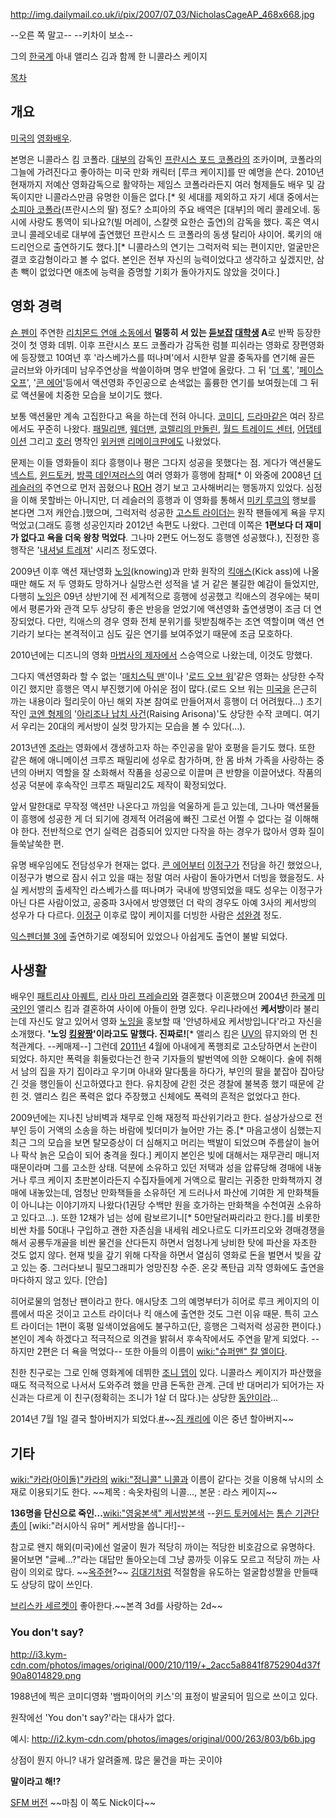 http://img.dailymail.co.uk/i/pix/2007/07_03/NicholasCageAP_468x668.jpg

--오른 쪽 말고--
--키차이 보소--

그의 [[한국]]계 아내 앨리스 김과 함께 한 니콜라스 케이지

[[목차]]
== 개요 ==
[[미국]]의 [[영화]][[배우]].

본명은 니콜라스 킴 코폴라. [[대부]]의 감독인 [[프란시스 포드 코폴라]]의 조카이며, 코폴라의 그늘에 가려진다고 좋아하는 미국 만화 캐릭터 [루크 케이지]를 딴 예명을 쓴다. 2010년 현재까지 저예산 영화감독으로 활약하는 제임스 코폴라라든지 여러 형제들도 배우 및 감독이지만 니콜라스만큼 유명한 이들은 없다.[* 윗 세대를 제외하고 자기 세대 중에서는 [[소피아 코폴라]](프란시스의 딸) 정도? 소피아의 주요 배역은 [대부]의 메리 콜레오네. 동시에 사랑도 통역이 되나요?(빌 머레이, 스칼렛 요한슨 출연)의 감독을 했다. 혹은 역시 코니 콜레오네로 대부에 출연했던 프란시스 드 코폴라의 동생 탈리아 샤이어. 록키의 애드리언으로 출연하기도 했다.][* 니콜라스의 연기는 그럭저럭 되는 편이지만, 얼굴만은 결코 호감형이라고 볼 수 없다. 본인은 전부 자신의 능력이었다고 생각하고 싶겠지만, 삼촌 빽이 없었다면 애초에 능력을 증명할 기회가 돌아가지도 않았을 것이다.] 

== 영화 경력 ==
[[숀 펜]]이 주연한 [[리치몬드 연애 소동]]에서 '''멀뚱히 서 있는 [[듣보잡]] [[대학생]] A'''로 반짝 등장한 것이 첫 영화 데뷔. 이후 프란시스 포드 코폴라가 감독한 럼블 피쉬라는 영화로 장편영화에 등장했고 10여년 후 '라스베가스를 떠나며'에서 시한부 알콜 중독자를 연기해 골든 글러브와 아카데미 남우주연상을 싹쓸이하며 명우 반열에 올랐다. 그 뒤 '[[더 록]]', '[[페이스 오프]]', '[[콘 에어]]'등에서 액션영화 주인공으로 손색없는 훌륭한 연기를 보여줬는데 그 뒤로 액션물에 치중한 모습을 보이기도 했다.

보통 액션물만 계속 고집한다고 욕을 하는데 전혀 아니다. [[코미디]], [[드라마]]같은 여러 장르에서도 꾸준히 나왔다. [[패밀리맨]], [[웨더맨]], [[코렐리의 만돌린]], [[월드 트레이드 센터]], [[어댑테이션]] 그리고 [[호러]] 명작인 [[위커맨]] [[리메이크]]판에도 나왔었다.

문제는 이들 영화들이 죄다 흥행이나 평은 그다지 성공을 못했다는 점. 게다가 액션물도 [[넥스트]], [[윈드토커]], [[방콕 데인져러스]]의 여러 영화가 흥행에 참패[* 이 와중에 2008년 [[더 레슬러]]의 주연으로 먼저 꼽혔으나 [[ROH]] 경기 보고 고사해버리는 행동까지 있었다. 심정을 이해 못할바는 아니지만, 더 레슬러의 흥행과 이 영화를 통해서 [[미키 루크]]의 행보를 본다면 그저 캐안습.]했으며, 그럭저럭 성공한 [[고스트 라이더]]는 원작 팬들에게 욕을 무지 먹었고(그래도 흥행 성공인지라 2012년 속편도 나왔다. 그런데 이쪽은 '''1편보다 더 재미가 없다고 욕을 더욱 왕창 먹었다'''. 그나마 2편도 어느정도 흥행엔 성공했다.), 진정한 흥행작은 '[[내셔널 트레져]]' 시리즈 정도였다.

2009년 이후 액션 재난영화 [[노잉]](knowing)과 만화 원작의 [[킥애스]](Kick ass)에 나올때만 해도 저 두 영화도 망하거나 실망스런 성적을 낼 거 같은 불길한 예감이 들었지만, 다행히 [[노잉]]은 09년 상반기에 전 세계적으로 흥행에 성공했고 킥애스의 경우에는 북미에서 평론가와 관객 모두 상당히 좋은 반응을 얻었기에 액션영화 출연생명이 조금 더 연장되었다. 다만, 킥애스의 경우 영화 전체 분위기를 뒷받침해주는 조연 역할이며 액션 연기라기 보다는 본격적이고 심도 깊은 연기를 보여주었기 때문에 조금 모호하다. 

2010년에는 디즈니의 영화 [[마법사의 제자]]에서 스승역으로 나왔는데, 이것도 망했다. 

그다지 액션영화라 할 수 없는 '[[매치스틱 맨]]'이나 '[[로드 오브 워]]'같은 영화는 상당한 수작이긴 했지만 흥행은 역시 부진했기에 아쉬운 점이 많다.(로드 오브 워는 [[미국]]을 은근히 까는 내용이라 헐리웃이 아닌 해외 자본 참여로 만들어져서 흥행이 더 어려웠다...) 초기작인 [[코엔 형제]]의 '[[아리조나 납치 사건]](Raising Arisona)'도 상당한 수작 코메디. 여기서 우리는 20대의 케서방이 실컷 망가지는 모습을 볼 수 있다(…).

2013년엔 [[조]]라는 영화에서 갱생하고자 하는 주인공을 맡아 호평을 듣기도 했다.
또한 같은 해에 애니메이션 크루즈 패밀리에 성우로 참가하며, 한 몸 바쳐 가족을 사랑하는 중년의 아버지 역할을 잘 소화해서 작품을 성공으로 이끌며 큰 반향을 이끌어냈다. 작품의 성공 덕분에 후속작인 크루즈 패밀리2도 제작이 확정되었다.

앞서 말한대로 무작정 액션만 나온다고 까임을 억울하게 듣고 있는데, 그나마 액션물들이 흥행에 성공한 게 더 되기에 경제적 어려움에 빠진 그로선 어쩔 수 없다는 걸 이해해야 한다. 전반적으로 연기 실력은 검증되어 있지만 다작을 하는 경우가 많아서 영화 질이 들쑥날쑥한 편.

유명 배우임에도 전담성우가 현재는 없다. [[콘 에어]]부터 [[이정구]]가 전담을 하긴 했었으나, 이정구가 병으로 잠시 쉬고 있을 때는 정말 여러 사람이 돌아가면서 더빙을 했을정도. 사실 케서방의 출세작인 라스베가스를 떠나며가 국내에 방영되었을 때도 성우는 이정구가 아닌 다른 사람이었고, 공중파 3사에서 방영했던 더 락의 경우도 아예 3사의 케서방의 성우가 다 다르다. [[이정구]] 이후로 많이 케이지를 더빙한 사람은 [[성완경]] 정도.

[[익스펜더블 3]]에 출연하기로 예정되어 있었으나 아쉽게도 출연이 불발 되었다.
== 사생활 ==
배우인 [[패트리샤 아퀘트]], [[리사 마리 프레슬리]]와 결혼했다 이혼했으며 2004년 [[한국]]계 [[미국인]]인 앨리스 킴과 결혼하여 사이에 아들이 한명 있다. 우리나라에선 '''케서방'''이라 불리는데 자신도 알고 있어서 영화 [[노잉]]을 홍보할 때 '안녕하세요 케서방입니다'라고 자신을 소개했다. ''''노잉 [[킹왕짱]]'이라고도 말했다. 진짜로!'''[* 앨리스 킴은 [[UV]]의 뮤지와의 먼 친척관계다. --케매제--] 그런데 [[2011년]] 4월에 아내에게 폭행죄로 고소당하면서 논란이 되었다. 하지만 폭력을 휘둘렀다는건 한국 기자들의 발번역에 의한 오해이다. 술에 취해서 남의 집을 자기 집이라고 우기며 아내와 말다툼을 하다가, 부인의 팔을 붙잡아 잡아당긴 것을 행인들이 신고하였다고 한다. 유치장에 갇힌 것은 경찰에 불복종 했기 때문에 갇힌 것. 앨리스 킴은 폭력은 없다 주장했고 신체에도 폭력의 흔적은 없었다고 한다.

2009년에는 지나친 낭비벽과 채무로 인해 재정적 파산위기라고 한다. 설상가상으로 전 부인 등이 거액의 소송을 하는 바람에 빚더미가 늘어만 가는 중.[* 마음고생이 심했는지 최근 그의 모습을 보면 탈모증상이 더 심해지고 머리는 백발이 되었으며 주름살이 늘어나 팍삭 늙은 모습이 되어 충격을 줬다.] 케이지 본인은 빚에 대해서는 재무관리 매니저 때문이라며 그를 고소한 상태. 덕분에 소유하고 있던 저택과 성을 압류당해 경매에 내놓거나 루크 케이지 초판본이라든지 수집자들에게 거액으로 팔리는 귀중한 만화책까지 경매에 내놓았는데, 엄청난 만화책들을 소유하던 게 드러나서 파산에 기여한 게 만화책들이 아니냐는 이야기까지 나왔다(1권당 수백만 원을 호가하는 만화책을 수천여권 소유하고 있다고...). 또한 12채가 넘는 성에 람보르기니[* 50만달러짜리라고 한다.]를 비롯한 비싼 차를 50대나 구입하고 괜한 자존심을 내세워 레오나르도 디카프리오와 경매경쟁을 해서 공룡두개골을 비싼 물건을 산다든지 하면서 엄청나게 낭비한 탓에 파산을 자초한 것도 없지 않다. 현재 빚을 갚기 위해 다작을 하면서 열심히 영화로 돈을 벌면서 빚을 갚고 있는 중. 그러다보니 필모그래피가 엉망진창 수준. 온갖 폭탄급 괴작 영화에도 출연을 마다하지 않고 있다. [안습]

히어로물의 엄청난 팬이라고 한다. 애시당초 그의 예명부터가 히어로 루크 케이지의 이름에서 따온 것이고 고스트 라이더나 킥 애스에 출연한 것도 그런 이유 때문. 특히 고스트 라이더는 1편이 혹평 일색이었음에도 불구하고(단, 흥행은 그럭저럭 성공한 편이다.) 본인이 계속 하겠다고 적극적으로 의견을 밝혀서 후속작에서도 주연을 맡게 되었다. --하지만 2편은 더 욕을 먹었다-- 또한 아들의 이름이 [[wiki:"슈퍼맨" 칼 엘]]이다. 

친한 친구로는 그로 인해 영화계에 데뷔한 [[조니 뎁]]이 있다. 니콜라스 케이지가 파산했을 때도 적극적으로 나서서 도와주려 했을 만큼 돈독한 관계. 근데 반 대머리가 되어가는 자신과는 다르게 이 친구(정확히는 조니가 1살 더 많다.)는 상당한 [[동안]]이라...

2014년 7월 1일 결국 할아버지가 되었다.[http://www.newsculture.tv/sub_read.html?uid=36081§ion=sc158 #]~~[[짐 캐리]]에 이은 중년 할아버지~~
== 기타 ==
[[wiki:"카라(아이돌)"카라]]의 [[wiki:"정니콜" 니콜]]과 이름이 같다는 것을 이용해 낚시의 소재로 이용되기도 한다. ~~제목 : 속옷차림의 니콜..., 본문 : 라스 케이지~~

{{{#!html
<object width="640" height="385"><param name="movie" value="http://www.youtube.com/v/vlprBGnG56U?fs=1&amp;hl=ko_KR"></param><param name="allowFullScreen" value="true"></param><param name="allowscriptaccess" value="always"></param><embed src="http://www.youtube.com/v/vlprBGnG56U?fs=1&amp;hl=ko_KR" type="application/x-shockwave-flash" allowscriptaccess="always" allowfullscreen="true" width="640" height="385"></embed></object>
}}}
'''136명을 단신으로 죽인...'''[[wiki:"영웅본색" 케서방본색]] 
--[[윈드 토커]]에서는 [[톰슨 기관단총]]이 [wiki:"러시아식 유머" 케서방을 쏩니다!]--

참고로 왠지 해외(미국)에선 얼굴이 뭔가 적당히 까이는 적당한 비호감으로 유명하다. 물어보면 "글쎄...?"라는 대답만 돌아오는데 그냥 콩까듯 이유도 모르고 적당히 까는 사람이 의외로 많다. ~~[[옥주현]]?~~ [[김대기]]처럼 적절함을 유도하는 얼굴합성짤을 만들때도 상당히 많이 쓰인다.

[[브리스카 세르켓]]이 좋아한다.~~본격 3d를 사랑하는 2d~~
=== You don't say? ===
http://i3.kym-cdn.com/photos/images/original/000/210/119/+_2acc5a8841f8752904d37f90a8014829.png

{{{#!html
<object width="560" height="315"><param name="movie" value="http://www.youtube.com/v/9Fvpyo2WuVY?hl=ko_KR&amp;version=3"></param><param name="allowFullScreen" value="true"></param><param name="allowscriptaccess" value="always"></param><embed src="http://www.youtube.com/v/9Fvpyo2WuVY?hl=ko_KR&amp;version=3" type="application/x-shockwave-flash" width="560" height="315" allowscriptaccess="always" allowfullscreen="true"></embed></object>
}}}

1988년에 찍은 코미디영화 '뱀파이어의 키스'의 표정이 발굴되어 밈으로 쓰이고 있다.

원작에선 'You don't say?'라는 대사가 없다.

예시:
http://i2.kym-cdn.com/photos/images/original/000/263/803/b6b.jpg

상점이 뭔지 아니? 내가 알려줄께. 많은 물건을 파는 곳이야

'''말이라고 해!?'''

[http://www.youtube.com/watch?v=d5-SxgTD5iI SFM 버전] ~~마침 이 쪽도 Nick이다~~
